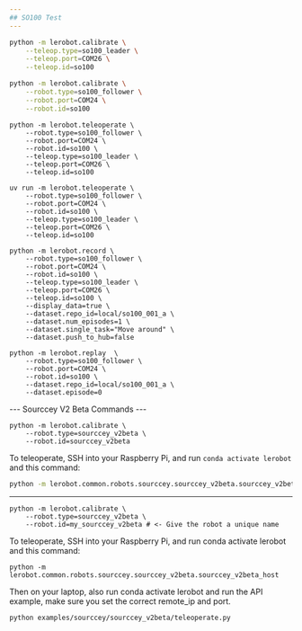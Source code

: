 ```yaml
---
## SO100 Test
---
```


```bash
python -m lerobot.calibrate \
    --teleop.type=so100_leader \
    --teleop.port=COM26 \
    --teleop.id=so100
```

```bash
python -m lerobot.calibrate \
    --robot.type=so100_follower \
    --robot.port=COM24 \
    --robot.id=so100
```

```
python -m lerobot.teleoperate \
    --robot.type=so100_follower \
    --robot.port=COM24 \
    --robot.id=so100 \
    --teleop.type=so100_leader \
    --teleop.port=COM26 \
    --teleop.id=so100
```

```
uv run -m lerobot.teleoperate \
    --robot.type=so100_follower \
    --robot.port=COM24 \
    --robot.id=so100 \
    --teleop.type=so100_leader \
    --teleop.port=COM26 \
    --teleop.id=so100
```

```
python -m lerobot.record \
    --robot.type=so100_follower \
    --robot.port=COM24 \
    --robot.id=so100 \
    --teleop.type=so100_leader \
    --teleop.port=COM26 \
    --teleop.id=so100 \
    --display_data=true \
    --dataset.repo_id=local/so100_001_a \
    --dataset.num_episodes=1 \
    --dataset.single_task="Move around" \
    --dataset.push_to_hub=false
```

```
python -m lerobot.replay  \
    --robot.type=so100_follower \
    --robot.port=COM24 \
    --robot.id=so100 \
    --dataset.repo_id=local/so100_001_a \
    --dataset.episode=0
```

--- Sourccey V2 Beta Commands ---

```
python -m lerobot.calibrate \
    --robot.type=sourccey_v2beta \
    --robot.id=sourccey_v2beta
```

To teleoperate, SSH into your Raspberry Pi, and run `conda activate lerobot` and this command:

```bash
python -m lerobot.common.robots.sourccey.sourccey_v2beta.sourccey_v2beta_host
```

---

```
python -m lerobot.calibrate \
    --robot.type=sourccey_v2beta \
    --robot.id=my_sourccey_v2beta # <- Give the robot a unique name
```

To teleoperate, SSH into your Raspberry Pi, and run conda activate lerobot and this command:

```
python -m lerobot.common.robots.sourccey.sourccey_v2beta.sourccey_v2beta_host
```

Then on your laptop, also run conda activate lerobot and run the API example, make sure you set the correct remote_ip and port.

```
python examples/sourccey/sourccey_v2beta/teleoperate.py
```
